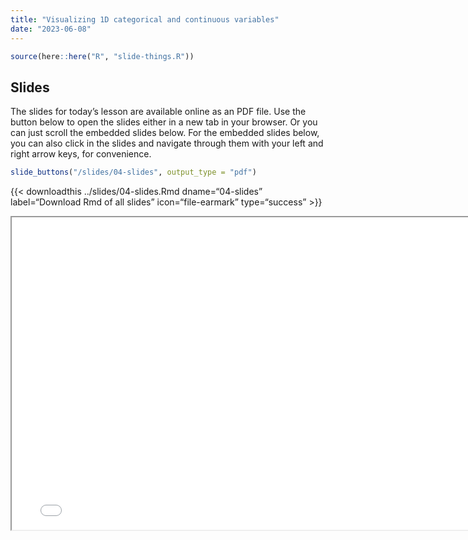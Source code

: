 ```yaml
---
title: "Visualizing 1D categorical and continuous variables"
date: "2023-06-08"
---
```


```r
source(here::here("R", "slide-things.R"))
```

## Slides

The slides for today's lesson are available online as an PDF file. Use the 
button below to open the slides either in a new tab in your browser. Or you can
just scroll the embedded slides below. For the embedded slides below, you can 
also click in the slides and navigate through them with your left and right 
arrow keys, for convenience.

```r
slide_buttons("/slides/04-slides", output_type = "pdf")
```
{{\< downloadthis ../slides/04-slides.Rmd
dname="04-slides" label="Download Rmd of all slides" icon="file-earmark"
type="success" \>}}

```{=html}
<iframe width="780" height="500" src="/slides/04-slides.pdf" title="Lecture 1"></iframe>
```
